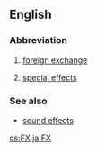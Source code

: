 {{also|fx|Fx}}
==English==

===Abbreviation===
{{head|en|abbreviation}}

# [[foreign exchange]]
# {{context|slang|video games|film|television|lang=en}} [[special effects]]

===See also===
* [[sound effects]]

[[cs:FX]]
[[ja:FX]]
